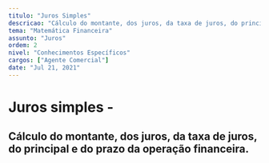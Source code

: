 ```yaml
---
titulo: "Juros Simples"
descricao: "Cálculo do montante, dos juros, da taxa de juros, do principal e do prazo da operação financeira"
tema: "Matemática Financeira"
assunto: "Juros"
ordem: 2
nivel: "Conhecimentos Específicos"
cargos: ["Agente Comercial"]
date: "Jul 21, 2021"
---
```


# Juros simples - 
## Cálculo do montante, dos juros, da taxa de juros, do principal e do prazo da operação financeira.